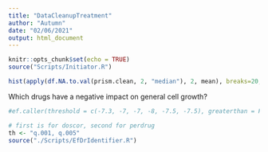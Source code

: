 ```yaml
---
title: "DataCleanupTreatment"
author: "Autumn"
date: "02/06/2021"
output: html_document
---
```


```r
knitr::opts_chunk$set(echo = TRUE)
source("Scripts/Initiator.R")
```


```r
hist(apply(df.NA.to.val(prism.clean, 2, "median"), 2, mean), breaks=20, main="Drug Efficacy across Pancreatic Cancer Cell Lines", xlab="Mean Logfold Drug Effect on Cell Growth", ylab="Number of Drugs")
```


Which drugs have a negative impact on general cell growth?

```r
#ef.caller(threshold = c(-7.3, -7, -7, -8, -7.5, -7.5), greaterthan = F, addat = c("prism.clean", "pancan.clean"))
```


```r
# first is for doscor, second for perdrug
th <- "q.001, q.005"
source("./Scripts/EfDrIdentifier.R")
```

```r

```









